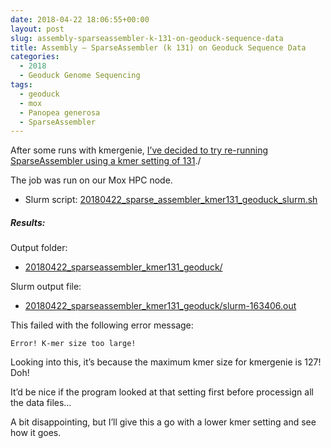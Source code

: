 ```yaml
---
date: 2018-04-22 18:06:55+00:00
layout: post
slug: assembly-sparseassembler-k-131-on-geoduck-sequence-data
title: Assembly – SparseAssembler (k 131) on Geoduck Sequence Data
categories:
  - 2018
  - Geoduck Genome Sequencing
tags:
  - geoduck
  - mox
  - Panopea generosa
  - SparseAssembler
---
```


After some runs with kmergenie, [I've decided to try re-running SparseAssembler using a kmer setting of 131](https://robertslab.github.io/sams-notebook/posts/2018/2018-04-21-kmer-estimation-kmergenie-k-301-on-geoduck-sequence-data/)./

The job was run on our Mox HPC node.





  * Slurm script: [20180422_sparse_assembler_kmer131_geoduck_slurm.sh](https://owl.fish.washington.edu/Athaliana/20180422_sparseassembler_kmer131_geoduck/20180422_sparse_assembler_kmer131_geoduck_slurm.sh)





##### Results:



Output folder:





  * [20180422_sparseassembler_kmer131_geoduck/](https://owl.fish.washington.edu/Athaliana/20180422_sparseassembler_kmer131_geoduck/)



Slurm output file:



  * [20180422_sparseassembler_kmer131_geoduck/slurm-163406.out](https://owl.fish.washington.edu/Athaliana/20180422_sparseassembler_kmer131_geoduck/slurm-163406.out)



This failed with the following error message:

`Error! K-mer size too large!`

Looking into this, it's because the maximum kmer size for kmergenie is 127! Doh!

It'd be nice if the program looked at that setting first before processign all the data files...

A bit disappointing, but I'll give this a go with a lower kmer setting and see how it goes.

